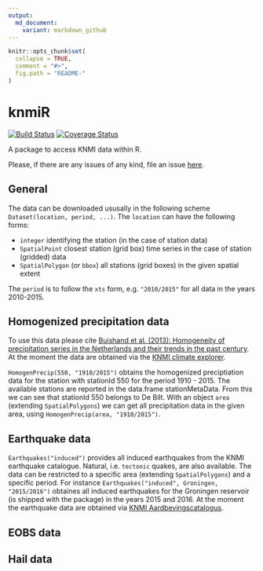 ```yaml
---
output:
  md_document:
    variant: markdown_github
---
```


<!-- README.md is generated from README.Rmd. Please edit that file -->

```r
knitr::opts_chunk$set(
  collapse = TRUE,
  comment = "#>",
  fig.path = "README-"
)
```

# knmiR

[![Build Status](https://travis-ci.org/MartinRoth/knmiR.png?branch=master)](https://travis-ci.org/MartinRoth/knmiR)
[![Coverage Status](https://img.shields.io/codecov/c/github/MartinRoth/knmiR/master.svg)](https://codecov.io/github/MartinRoth/knmiR?branch=master)

A package to access KNMI data within R.

Please, if there are any issues of any kind, file an issue [here](https://github.com/MartinRoth/knmiR/issues).

## General
The data can be downloaded ususally in the following scheme `Dataset(location, period, ...)`. The `location` can have the following forms:

-   `integer` identifying the station (in the case of station data)
-   `SpatialPoint` closest station (grid box) time series in the case of station (gridded) data
-   `SpatialPolygon` (or `bbox`) all stations (grid boxes) in the given spatial extent

The `period` is to follow the `xts` form, e.g. `"2010/2015"` for all data in the years 2010-2015.

## Homogenized precipitation data
To use this data please cite [Buishand et al. (2013): Homogeneity of precipitation series in the Netherlands and their trends in the past century](http://onlinelibrary.wiley.com/doi/10.1002/joc.3471/abstract). At the moment the data are obtained via the [KNMI climate explorer](http://climexp.knmi.nl/).

`HomogenPrecip(550, "1910/2015")` obtains the homogenized preciptiation data for the station with stationId 550 for the period 1910 - 2015. The available stations are reported in the data.frame stationMetaData. From this we can see that stationId 550 belongs to De Bilt. With an object `area` (extending `SpatialPolygons`) we can get all precipitation data in the given area, using `HomogenPrecip(area, "1910/2015")`.

## Earthquake data
`Earthquakes("induced")` provides all induced earthquakes from the KNMI earthquake catalogue. Natural, i.e. `tectonic` quakes, are also available. The data can be restricted to a specific area (extending `SpatialPolygons`) and a specific period. For instance `Earthquakes("induced", Groningen, "2015/2016")` obtaines all induced earthquakes for the Groningen reservoir (is shipped with the package) in the years 2015 and 2016. At the moment the earthquake data are obtained via [KNMI Aardbevingscatalogus](https://www.knmi.nl/kennis-en-datacentrum/dataset/aardbevingscatalogus).

## EOBS data

## Hail data
